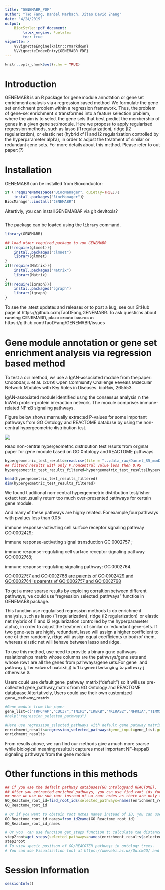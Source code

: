 ```yaml
---
title: "GENEMABR_PDF"
author: "Tao Fang, Daniel Marbach, Jitao David Zhang"
date: "4/28/2019"
output:
    BiocStyle::pdf_document:
        latex_engine: lualatex
        toc: true
vignette: >
    %\VignetteEngine{knitr::rmarkdown}
    %\VignetteIndexEntry{GENEMABR_PDF}
---
```


```r
knitr::opts_chunk$set(echo = TRUE)
```

# Introduction
GENEMABR is  an R package for gene module annotation or gene set enrichment analysis via a regression based method.
We formulate the gene set enrichment problem within a regression framework. Thus, the problem of gene-set enrichment is transformed into a feature selection problem, where the aim is to select the gene sets that best predict the membership of genes in a given gene set/module. 
Here we propose to apply regularised regression methods, such as lasso (l1 regularization), ridge (l2 regularization), or elastic net (hybrid of l1 and l2 regularization controlled by the hyperparameter alpha), in order to adjust the treatment of similar or redundant gene sets.
For more details about this method. Please refer to out paper:(?)
 

# Installation
GENEMABR can be installed from Bioconductor:
```r
if (!requireNamespace("BiocManager", quietly=TRUE)){
    install.packages("BiocManager")}
BiocManager::install("GENEMABR")
```

Altertivly, you can install GENEMABAR via git devltools?
```r

```

The package can be loaded using the `library` command.
```r
library(GENEMABR)

## load other required package to run GENEMABR
if(!require(glmnet)){
    install.packages("glmnet")
    library(glmnet)
}
if(!require(Matrix)){
    install.packages("Matrix")
    library(Matrix)
}
if(!require(igraph)){
    install.packages("igraph")
    library(igraph)
}

```

To see the latest updates and releases or to post a bug, see our GitHub page at https://github.com/TaoDFang/GENEMABR. To ask questions about running GENEMABR, plase create issures at https://github.com/TaoDFang/GENEMABR/issues

# Gene module annotation or gene set enrichment analysis via regression based method 
To test a our method, we use a IgAN-associated module from the paper: Choobdar,S. et al. (2019) Open Community Challenge Reveals Molecular Network Modules with Key Roles in Diseases. bioRxiv, 265553.

IgAN-associated module identified using the consensus analysis in the InWeb protein-protein interaction network. The module comprises immune-related NF-κB signaling pathways.

Figure below shows mannually extracted P-values for some important  pathways from GO Ontology and REACTOME database by using the non-central hypergeometric distribution test. 

![](../Figures/Figure S5_ Module 283.png)


Read non-central hypergeometric distribution test results from original paper for gene module based on GO Ontology and REACTOME pathways
```r
hypergeometric_test_results=read.csv(file = "../data_raw/Daniel_S5_mod283.txt",header = T,sep = "\t")
## filterd results with only P.noncentral value less then 0.05
hypergeometric_test_results_filtered=hypergeometric_test_results[hypergeometric_test_results$P.noncentral<0.05,]

head(hypergeometric_test_results_filtered)
dim(hypergeometric_test_results_filtered)
```

We found traditional non-central hypergeometric distribution test/fisher extact test usually return too much over-presented pathways for certain gene module. 

And many of  these pathways are highly related.  For example,four pathways with pvalues less than 0.05: 

immune response-activating cell surface receptor signaling pathway  GO:0002429;

immune response-activating signal transduction GO:0002757 ;

immune response-regulating cell surface receptor signaling pathway GO:0002768;

immune response-regulating signaling pathway: GO:0002764.

[GO:0002757 and GO:0002768 are parents of GO:0002429 and GO:0002764 is parents of GO:0002757 and GO:0002768 ](https://www.ebi.ac.uk/QuickGO/term/GO:0002429)


To get a more sparse results by exploting corraltion between different pathways, we could use "regression_selected_pathways" function in GENEMABR package.

This function use regularised regression methods to do enrichment analysis, such as lasso (l1 regularization), ridge (l2 regularization), or elastic net (hybrid of l1 and l2 regularization controlled by the hyperparameter alpha), in order to adjust the treatment of similar or redundant gene-sets. If two gene-sets are highly redundant, lasso will assign a higher coefficient to one of them randomly, ridge will assign equal coefficients to both of them, whereas elastic net will behave between lasso and ridge.

To use this method, use need to provide a binary gene pathways realationships matrix whose columns are the pathways/gene sets and whose rows are all the genes from pathways/gene sets.For gene i and pathway j, the value of matrix(i,j) is 1 is gene i belonging to pathway j otherwise 0.

Users could use default gene_pathway_matrix("default") so it will use pre-collected gene_pathway_matrix from GO Ontology and REACTOME databaase.Altertatively, Users could use their own customized gene_pathway_matrix 
```r
#Gene module from the paper
gene_list=c("TRPC4AP","CDC37","TNIP1","IKBKB","NKIRAS2","NFKBIA","TIMM50","RELB","TNFAIP3","NFKBIB","HSPA1A","NFKBIE","SPAG9","NFKB2","ERLIN1","REL","TNIP2","TUBB6","MAP3K8")
#help("regression_selected_pathways")

#Here use regression_selected_pathways with default gene pathway matrix and set the alpha value as 0.5
enrichment_results=regression_selected_pathways(gene_input=gene_list,gene_pathway_matrix="default",alpha=0.5)
enrichment_results
```
From results above, we can find our methods give a much more sparse while biological meaning results.It captures most important NF-kappaB signaling pathways from the gene module

# Other functions in this methods
```r
## if you use the default pathway databases(GO Ontologyand REACTOME).
## After you extracted enriched pathways, you can use find_root_ids function to find thier GO sub-root or REACTOME roots(ID) to help you better understanding the biological meanings of pathways.
## Here we use GO sub-root instead of GO root nodes as there are only three roots in the GO ontology and it's not so specific 
GO_Reactome_root_id=find_root_ids(selected_pathways=names(enrichment_results$selected_pathways_coef))
GO_Reactome_root_id

# Or if you want to obatain root notes names instead of ID, you can use function from_id2name to get names from ids
GO_Reactome_root_id_names=from_id2name(GO_Reactome_root_id)
GO_Reactome_root_id_names

# Or you  can use function get_steps function to calculate the distance from selected pathways to GO or Reactome roots
step2root=get_steps(selected_pathways=names(enrichment_results$selected_pathways_coef))
step2root
# To view specic position of GO/REACOTEM pathways in ontology trees.
# You can use Visualization tool at https://www.ebi.ac.uk/QuickGO/ and https://reactome.org/PathwayBrowser/ 
```


# Session Information
```r
sessionInfo()
```